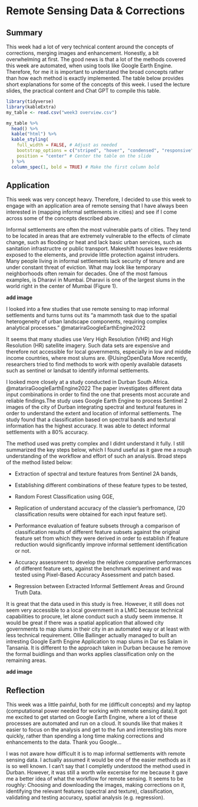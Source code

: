 # Remote Sensing Data & Corrections

## Summary

This week had a lot of very technical content around the concepts of corrections, merging images and enhancement. Honestly, a bit overwhelming at first. The good news is that a lot of the methods covered this week are automated, when using tools like Google Earth Engine. Therefore, for me it is important to understand the broad concepts rather than how each method is exactly implemented. The table below provides short explanations for some of the concepts of this week. I used the lecture slides, the practical content and Chat GPT to compile this table.

```r
library(tidyverse) 
library(kableExtra)
my_table <- read.csv("week3 overview.csv")

my_table %>%
  head() %>%
  kable("html") %>%
  kable_styling(
    full_width = FALSE, # Adjust as needed
    bootstrap_options = c("striped", "hover", "condensed", "responsive"),
    position = "center" # Center the table on the slide
  ) %>%
  column_spec(1, bold = TRUE) # Make the first column bold

```

## Application

This week was very concept heavy. Therefore, I decided to use this week to engage with an application area of remote sensing that I have always been interested in (mapping informal settlements in cities) and see if I come across some of the concepts described above.

Informal settlements are often the most vulnerable parts of cities. They tend to be located in areas that are extremely vulnerable to the effects of climate change, such as flooding or heat and lack basic urban services, such as sanitation infrastructre or public transport. Makeshift houses leave residents exposed to the elements, and provide little protection against intruders. Many people living in informal settlements lack security of tenure and are under constant threat of eviction. What may look like temporary neighborhoods often remain for decades. One of the most famous examples, is Dharavi in Mumbai. Dharavi is one of the largest slums in the world right in the center of Mumbai (Figure 1).

**add image**

I looked into a few studies that use remote sensing to map informal settlements and turns turns out its "a mammoth task due to the spatial heterogeneity of urban landscape components, requiring complex analytical processes." @matariraGoogleEarthEngine2022

It seems that many studies use Very High Resolution (VHR) and High Resolution (HR) satellite imagery. Such data sets are expensive and therefore not accessible for local governments, especially in low and middle income countries, where most slums are. @UsingOpenData More recently, researchers tried to find methods to work with openly available datasets such as sentinel or landsat to identify informal settlements.

I looked more closely at a study conducted in Durban South Africa. @matariraGoogleEarthEngine2022 The paper investigates different data input combinations in order to find the one that presents most accurate and reliable findings.The study uses Google Earth Engine to process Sentinel 2 images of the city of Durban integrating spectral and textural features in order to understand the extent and location of informal settlements. The study found that a classification based on spectral bands and textural information has the highest accuracy. It was able to detect informal settlements with a 80% accuracy.

The method used was pretty complex and I didnt understand it fully. I still summarized the key steps below, which I found useful as it gave me a rough understanding of the workflow and effort of such an analysis. Broad steps of the method listed below:

-   Extraction of spectral and texture features from Sentinel 2A bands,

-   Establishing different combinations of these feature types to be tested,

-   Random Forest Classification using GGE,

-   Replication of understand accuracy of the classier's perfromance, (20 classification results were obtained for each input feature set).

-   Performance evaluation of feature subsets through a comparison of classification results of different feature subsets against the original feature set from which they were derived in order to establish if feature reduction would significantly improve informal settlement identification or not.

-   Accuracy assessment to develop the relative comparative performances of different feature sets, against the benchmark experiment and was tested using Pixel-Based Accuracy Assessment and patch based.

-   Regression between Extracted Informal Settlement Areas and Ground Truth Data.

It is great that the data used in this study is free. However, it still does not seem very accessible to a local government in a LMIC because technical capabilities to procure, let alone conduct such a study seem immense. It would be great if there was a spatial application that allowed city governments to map slums in their city in an automated way or at least with less technical requirement. Ollie Ballinger actually managed to built an intresting Google Earth Engine Application to map slums in Dar es Salam in Tansania. It is different to the approach taken in Durban because he remove the formal buidlings and than works applies classification only on the remaining areas.

**add image**


## Reflection

This week was a little painful, both for me (difficult concepts) and my laptop (computational power needed for working with remote sensing data).It got me excited to get started on Google Earth Engine, where a lot of these processes are automated and run on a cloud. It sounds like that makes it easier to focus on the analysis and get to the fun and interesting bits more quickly, rather than spending a long time making corrections and enhancements to the data. Thank you Google...

I was not aware how difficult it is to map informal settlements with remote sensing data. I actually assumed it would be one of the easier methods as it is so well known. I can't say that I completly understood the method used in Durban. However, it was still a worth wile excersise for me because it gave me a better idea of what the workflow for remote sensing. It seems to be roughly: Choosing and downloading the images, making corrections on it, identifying the relevant features (spectral and texture), classification, validating and testing accuracy, spatial analysis (e.g. regression).
